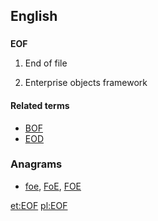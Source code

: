 ==English==

==={{initialism-old|en}}===
'''EOF'''

# {{context|computing}} End of file
# {{context|computing}} Enterprise objects framework

====Related terms====
* [[BOF]]
* [[EOD]]

===Anagrams===
* [[foe#English|foe]], [[FoE#English|FoE]], [[FOE#English|FOE]]

[[et:EOF]]
[[pl:EOF]]